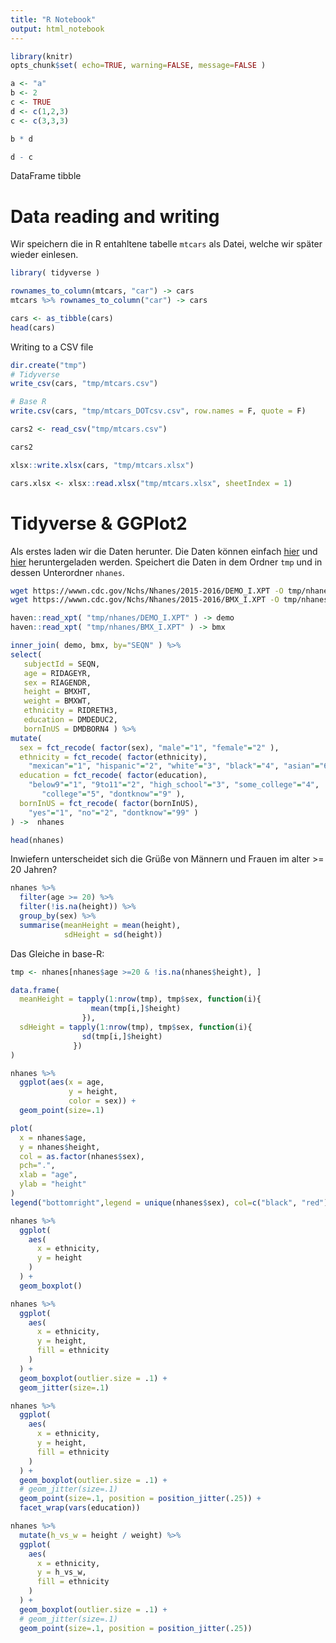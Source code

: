 ```yaml
---
title: "R Notebook"
output: html_notebook
---
```


```r
library(knitr)
opts_chunk$set( echo=TRUE, warning=FALSE, message=FALSE )
```



```r
a <- "a"
b <- 2
c <- TRUE
d <- c(1,2,3)
c <- c(3,3,3)

b * d

d - c
```

DataFrame
tibble

# Data reading and writing
Wir speichern die in R entahltene tabelle `mtcars` als Datei, welche wir später wieder einlesen.

```r
library( tidyverse )

rownames_to_column(mtcars, "car") -> cars
mtcars %>% rownames_to_column("car") -> cars

cars <- as_tibble(cars)
head(cars)
```

Writing to a CSV file
```r
dir.create("tmp")
# Tidyverse
write_csv(cars, "tmp/mtcars.csv")

# Base R
write.csv(cars, "tmp/mtcars_DOTcsv.csv", row.names = F, quote = F)
```


```r
cars2 <- read_csv("tmp/mtcars.csv")

cars2
```

```r
xlsx::write.xlsx(cars, "tmp/mtcars.xlsx")

cars.xlsx <- xlsx::read.xlsx("tmp/mtcars.xlsx", sheetIndex = 1)
```



# Tidyverse & GGPlot2
Als erstes laden wir die Daten herunter.
Die Daten können einfach [hier](https://wwwn.cdc.gov/Nchs/Nhanes/2015-2016/DEMO_I.XPT) und [hier](https://wwwn.cdc.gov/Nchs/Nhanes/2015-2016/BMX_I.XPT) heruntergeladen werden.
Speichert die Daten in dem Ordner `tmp` und in dessen Unterordner `nhanes`.

```bash
wget https://wwwn.cdc.gov/Nchs/Nhanes/2015-2016/DEMO_I.XPT -O tmp/nhanes/DEMO_I.XPT
wget https://wwwn.cdc.gov/Nchs/Nhanes/2015-2016/BMX_I.XPT -O tmp/nhanes/BMX_I.XPT
```


```r
haven::read_xpt( "tmp/nhanes/DEMO_I.XPT" ) -> demo
haven::read_xpt( "tmp/nhanes/BMX_I.XPT" ) -> bmx

inner_join( demo, bmx, by="SEQN" ) %>%
select( 
   subjectId = SEQN,
   age = RIDAGEYR,
   sex = RIAGENDR,
   height = BMXHT,
   weight = BMXWT,
   ethnicity = RIDRETH3,
   education = DMDEDUC2,
   bornInUS = DMDBORN4 ) %>%
mutate(
  sex = fct_recode( factor(sex), "male"="1", "female"="2" ),
  ethnicity = fct_recode( factor(ethnicity), 
    "mexican"="1", "hispanic"="2", "white"="3", "black"="4", "asian"="6", "other"="7" ),
  education = fct_recode( factor(education),
    "below9"="1", "9to11"="2", "high_school"="3", "some_college"="4",
       "college"="5", "dontknow"="9" ),
  bornInUS = fct_recode( factor(bornInUS),
    "yes"="1", "no"="2", "dontknow"="99" )
) ->  nhanes

head(nhanes)
```

Inwiefern unterscheidet sich die Grüße von Männern und Frauen im alter >= 20 Jahren?
```r
nhanes %>% 
  filter(age >= 20) %>% 
  filter(!is.na(height)) %>% 
  group_by(sex) %>% 
  summarise(meanHeight = mean(height),
            sdHeight = sd(height))
```

Das Gleiche in base-R:
```r
tmp <- nhanes[nhanes$age >=20 & !is.na(nhanes$height), ]

data.frame(
  meanHeight = tapply(1:nrow(tmp), tmp$sex, function(i){
                  mean(tmp[i,]$height)
                }),
  sdHeight = tapply(1:nrow(tmp), tmp$sex, function(i){
                sd(tmp[i,]$height)
              })
)

```

```r
nhanes %>% 
  ggplot(aes(x = age, 
             y = height, 
             color = sex)) +
  geom_point(size=.1)
```

```r
plot(
  x = nhanes$age,
  y = nhanes$height,
  col = as.factor(nhanes$sex),
  pch=".",
  xlab = "age",
  ylab = "height"
)
legend("bottomright",legend = unique(nhanes$sex), col=c("black", "red"), pch=".", title="sex")
```


```r
nhanes %>% 
  ggplot(
    aes(
      x = ethnicity,
      y = height
    )
  ) +
  geom_boxplot() 

nhanes %>% 
  ggplot(
    aes(
      x = ethnicity,
      y = height,
      fill = ethnicity
    )
  ) +
  geom_boxplot(outlier.size = .1) +
  geom_jitter(size=.1)

nhanes %>% 
  ggplot(
    aes(
      x = ethnicity,
      y = height,
      fill = ethnicity
    )
  ) +
  geom_boxplot(outlier.size = .1) +
  # geom_jitter(size=.1)
  geom_point(size=.1, position = position_jitter(.25)) +
  facet_wrap(vars(education))
```

```r
nhanes %>% 
  mutate(h_vs_w = height / weight) %>% 
  ggplot(
    aes(
      x = ethnicity,
      y = h_vs_w,
      fill = ethnicity
    )
  ) +
  geom_boxplot(outlier.size = .1) +
  # geom_jitter(size=.1)
  geom_point(size=.1, position = position_jitter(.25))
```

